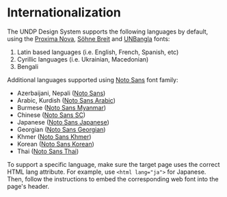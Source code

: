 
<Meta
  title="Getting started/Internationalization"
/>

# Internationalization

The UNDP Design System supports the following languages by default, using the [Proxima Nova](https://fonts.adobe.com/fonts/proxima-nova), [Söhne Breit](https://klim.co.nz/retail-fonts/soehne-breit/) and [UNBangla](https://www.undp.org/bangladesh/publications/un-bangla-font) fonts:
1. Latin based languages (i.e. English, French, Spanish, etc)
2. Cyrillic languages (i.e. Ukrainian, Macedonian)
3. Bengali

Additional languages supported using [Noto Sans](https://fonts.google.com/noto/specimen/Noto+Sans) font family:

- Azerbaijani, Nepali ([Noto Sans](https://fonts.google.com/noto/specimen/Noto+Sans))
- Arabic, Kurdish ([Noto Sans Arabic](https://fonts.google.com/noto/specimen/Noto+Sans+Arabic))
- Burmese ([Noto Sans Myanmar](https://fonts.google.com/noto/specimen/Noto+Sans+Myanmar))
- Chinese ([Noto Sans SC](https://fonts.google.com/noto/specimen/Noto+Sans+SC))
- Japanese ([Noto Sans Japanese](https://fonts.google.com/noto/specimen/Noto+Sans+JP))
- Georgian ([Noto Sans Georgian](https://fonts.google.com/noto/specimen/Noto+Sans+Georgian))
- Khmer ([Noto Sans Khmer](https://fonts.google.com/noto/specimen/Noto+Sans+Khmer))
- Korean ([Noto Sans Korean](https://fonts.google.com/noto/specimen/Noto+Sans+KR))
- Thai ([Noto Sans Thai](https://fonts.google.com/noto/specimen/Noto+Sans+Thai))

To support a specific language, make sure the target page uses the correct HTML lang attribute. For example, use `<html lang="ja">` for Japanese. Then, follow the instructions to embed the corresponding web font into the page's header.
